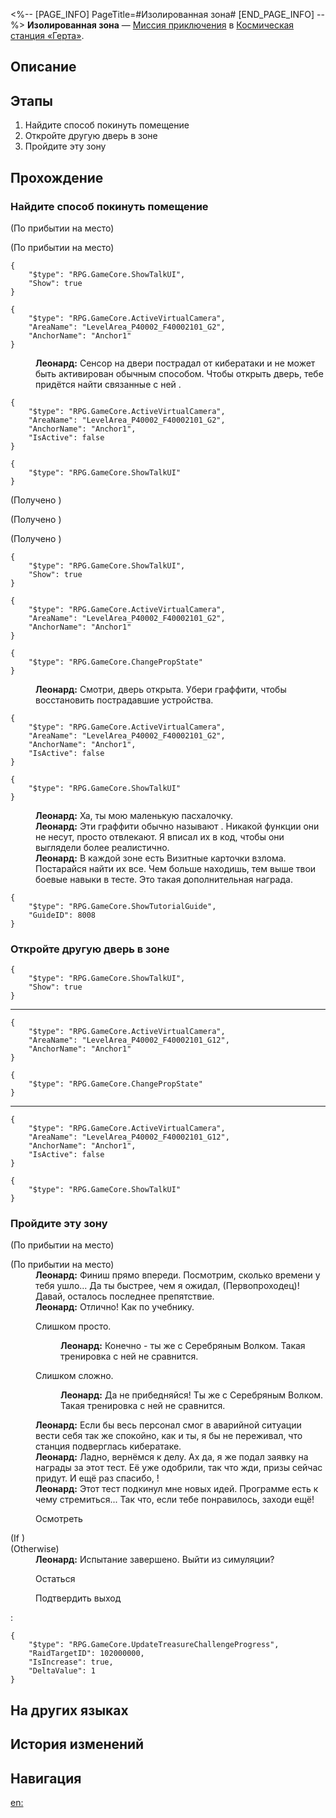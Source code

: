 <%-- [PAGE_INFO]
PageTitle=#Изолированная зона#
[END_PAGE_INFO] --%>
{{Дополнить|Диалоги.}}
{{Миссия Инфобокс
|id              = 8000201
|Название        = 
|Изображение     = Миссия Изолированная зона.png
|Тип             = Миссия приключения
|Событие         = 
|Глава           = 
|Условия         = 
|Персонажи       = Леонард; Первопроходец
|СтартЛокация    = [[Космическая станция «Герта»]] — [[Зона хранения]]
|Мир             = Космическая станция «Герта»
|Предыдущая      = 
|Следующая       = 
|Награды         = 
}}
'''Изолированная зона''' — [[Миссия приключения]] в [[Космическая станция «Герта»]].

==Описание==
{{Описание|<!--официальное описание из Перекрёстка судеб-->}}

==Этапы==
# Найдите способ покинуть помещение
# Откройте другую дверь в зоне
# Пройдите эту зону

==Прохождение==
{{Дополнить}}

===Найдите способ покинуть помещение===
{{Описание миссии|тип=Миссия приключения|локация=Зона хранения|Неразбериха, вызванная Серебряным Волком, наконец закончилась, но Леонард всё ещё обеспокоен.<br />Он просит вас провести одно испытание, чтобы обеспечить информационную безопасность на станции и сохранить свою работу.}}
{{Диалог Начало}}
;(По прибытии на место)

;(По прибытии на место)
<pre>{
	"$type": "RPG.GameCore.ShowTalkUI",
	"Show": true
}</pre>
<pre>{
	"$type": "RPG.GameCore.ActiveVirtualCamera",
	"AreaName": "LevelArea_P40002_F40002101_G2",
	"AnchorName": "Anchor1"
}</pre>
:<!--1-second delay-->
:'''Леонард:''' Сенсор на двери пострадал от кибератаки и не может быть активирован обычным способом. Чтобы открыть дверь, тебе придётся найти связанные с ней {{Цвет|Ключевой|nobold=1|граффити}}.
<pre>{
	"$type": "RPG.GameCore.ActiveVirtualCamera",
	"AreaName": "LevelArea_P40002_F40002101_G2",
	"AnchorName": "Anchor1",
	"IsActive": false
}</pre>
<pre>{
	"$type": "RPG.GameCore.ShowTalkUI"
}</pre>

;(Получено {{Предмет|Виртуальный подсчёт|20|x=1}})

;(Получено {{Предмет|Виртуальный подсчёт|20|x=1}})

;(Получено {{Предмет|Виртуальный подсчёт|20|x=1}})
<pre>{
	"$type": "RPG.GameCore.ShowTalkUI",
	"Show": true
}</pre>
<pre>{
	"$type": "RPG.GameCore.ActiveVirtualCamera",
	"AreaName": "LevelArea_P40002_F40002101_G2",
	"AnchorName": "Anchor1"
}</pre>
<pre>{
	"$type": "RPG.GameCore.ChangePropState"
}</pre>
:<!--1-second delay-->
:'''Леонард:''' Смотри, дверь открыта. Убери граффити, чтобы восстановить пострадавшие устройства.
<pre>{
	"$type": "RPG.GameCore.ActiveVirtualCamera",
	"AreaName": "LevelArea_P40002_F40002101_G2",
	"AnchorName": "Anchor1",
	"IsActive": false
}</pre>
<pre>{
	"$type": "RPG.GameCore.ShowTalkUI"
}</pre>
:'''Леонард:''' Ха, ты {{MC|м=нашёл|ж=нашла}} мою маленькую пасхалочку.
:'''Леонард:''' Эти граффити обычно называют {{Цвет|Ключевой|nobold=1|Визитными карточками взлома}}. Никакой функции они не несут, просто отвлекают. Я вписал их в код, чтобы они выглядели более реалистично.
:'''Леонард:''' В каждой зоне есть {{Цвет|Ключевой|nobold=1|3}} Визитные карточки взлома. Постарайся найти их все. Чем больше находишь, тем выше твои боевые навыки в тесте. Это такая дополнительная награда.
<pre>{
	"$type": "RPG.GameCore.ShowTutorialGuide",
	"GuideID": 8008
}</pre>
{{Диалог Конец}}

===Откройте другую дверь в зоне===
{{Диалог Начало}}

<pre>{
	"$type": "RPG.GameCore.ShowTalkUI",
	"Show": true
}</pre>
----
<pre>{
	"$type": "RPG.GameCore.ActiveVirtualCamera",
	"AreaName": "LevelArea_P40002_F40002101_G12",
	"AnchorName": "Anchor1"
}</pre>
<pre>{
	"$type": "RPG.GameCore.ChangePropState"
}</pre>
:<!--1-second delay-->
:<!--2-second delay-->
----
<pre>{
	"$type": "RPG.GameCore.ActiveVirtualCamera",
	"AreaName": "LevelArea_P40002_F40002101_G12",
	"AnchorName": "Anchor1",
	"IsActive": false
}</pre>
<pre>{
	"$type": "RPG.GameCore.ShowTalkUI"
}</pre>
{{Диалог Конец}}

===Пройдите эту зону===
{{Диалог Начало}}
;(По прибытии на место)

;(По прибытии на место)
:'''Леонард:''' Финиш прямо впереди. Посмотрим, сколько времени у тебя ушло... Да ты быстрее, чем я ожидал, (Первопроходец)! Давай, осталось последнее препятствие.
:'''Леонард:''' Отлично! Как по учебнику.
:{{Диалог|Стрелка}} Слишком просто.
::'''Леонард:''' Конечно - ты же {{MC|м=боролся|ж=боролась}} с Серебряным Волком. Такая тренировка с ней не сравнится.
:{{Диалог|Стрелка}} Слишком сложно.
::'''Леонард:''' Да не прибедняйся! Ты же {{MC|м=боролся|ж=боролась}} с Серебряным Волком. Такая тренировка с ней не сравнится.
:'''Леонард:''' Если бы весь персонал смог в аварийной ситуации вести себя так же спокойно, как и ты, я бы не переживал, что станция подверглась кибератаке.
:'''Леонард:''' Ладно, вернёмся к делу. Ах да, я же подал заявку на награды за этот тест. Её уже одобрили, так что жди, призы сейчас придут. И ещё раз спасибо, {{MC|м=друг|ж=подруга}}!
:'''Леонард:''' Этот тест подкинул мне новых идей. Программе есть к чему стремиться... Так что, если тебе понравилось, заходи ещё!

:{{Диалог|Изучение}} Осмотреть
;(If {{cx}}<!--SubMission Finish: 800020111-->)
;(Otherwise)
:'''Леонард:''' Испытание завершено. Выйти из симуляции?
:{{Диалог|Стрелка}} Остаться
:{{Диалог|Выход}} Подтвердить выход
:<pre>{
	"$type": "RPG.GameCore.UpdateTreasureChallengeProgress",
	"RaidTargetID": 102000000,
	"IsIncrease": true,
	"DeltaValue": 1
}</pre>
{{Диалог Конец}}

==На других языках==
{{На других языках
|en   = Sealed Sector
|zhs  = 封锁扇区
|zht  = 封鎖磁區
|ja   = 封鎖セクタ
|ko   = 봉쇄 섹터
|es   = Sector cerrado
|fr   = Secteur bouclé
|ru   = Изолированная зона
|th   = กวาดล้างโซนปิดผนึก
|vi   = Khu Vực Phong Tỏa
|de   = Versiegelter Sektor
|id   = Sektor Tersegel
|pt   = Setor Trancado
}}

==История изменений==
{{История изменений|3.5}}

==Навигация==
{{Миссия приключения Навбокс|Глава }}

[[en:]]

